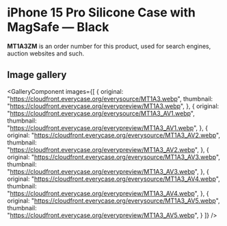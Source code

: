 
# iPhone 15 Pro Silicone Case with MagSafe — Black

<Callout type='info' emoji='👉🏻'>**MT1A3ZM** is an order number for this product, used for search engines, auction websites and such.</Callout>

## Image gallery

<GalleryComponent
    images={[
      {
        original: "https://cloudfront.everycase.org/everysource/MT1A3.webp",
        thumbnail: "https://cloudfront.everycase.org/everypreview/MT1A3.webp",
      },
      {
        original: "https://cloudfront.everycase.org/everysource/MT1A3_AV1.webp",
        thumbnail: "https://cloudfront.everycase.org/everypreview/MT1A3_AV1.webp",
      },
      {
        original: "https://cloudfront.everycase.org/everysource/MT1A3_AV2.webp",
        thumbnail: "https://cloudfront.everycase.org/everypreview/MT1A3_AV2.webp",
      },
      {
        original: "https://cloudfront.everycase.org/everysource/MT1A3_AV3.webp",
        thumbnail: "https://cloudfront.everycase.org/everypreview/MT1A3_AV3.webp",
      },
      {
        original: "https://cloudfront.everycase.org/everysource/MT1A3_AV4.webp",
        thumbnail: "https://cloudfront.everycase.org/everypreview/MT1A3_AV4.webp",
      },
      {
        original: "https://cloudfront.everycase.org/everysource/MT1A3_AV5.webp",
        thumbnail: "https://cloudfront.everycase.org/everypreview/MT1A3_AV5.webp",
      }
    ]}
  />
